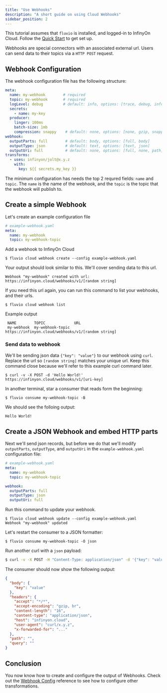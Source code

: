 ```yaml
---
title: "Use Webhooks"
description: "A short guide on using Cloud Webhooks"
sidebar_position: 2
---
```


This tutorial assumes that `fluvio` is installed, and logged-in to InfinyOn Cloud. Follow the [Quick Start] to get set up.

Webhooks are special connectors with an associated external url. Users can send data to their topics via a `HTTP POST` request.

## Webhook Configuration

The webhook configuration file has the following structure:

```yaml
meta:
  name: my-webhook        # required
  topic: my-webhook       # required
  logLevel: debug         # default: info, options: [trace, debug, info, warn, error]
  secrets:
    - name: my-key
  producer:
    linger: 100ms
    batch-size: 1mb
    compression: snappy    # default: none, options: [none, gzip, snappy, lz4, zstd]
webhook:
  outputParts: full        # default: body, options: [full, body]
  outputType: json         # default: text, options: [text, json]
  outputUri: full          # default: none, options: [full, none, path, query]
transforms:
  - uses: infinyon/jolt@x.y.z
    with:
      key: ${{ secrets.my_key }}
```

The minimum configuration has needs the top 2 requred fields: `name` and `topic`. The `name` is the name of the webhook, and the `topic` is the topic that the webhook will publish to.


## Create a simple Webhook

Let's create an example configuration file

```yaml
# example-webhook.yaml
meta:
  name: my-webhook
  topic: my-webhook-topic
```

Add a webhook to InfinyOn Cloud

```shell copy="fl"
$ fluvio cloud webhook create --config example-webhook.yaml
```

Your output should look similar to this. We'll cover sending data to this url.

```
Webhook "my-webhook" created with url: https://infinyon.cloud/webhooks/v1/[random string]
```

If you need this url again, you can run this command to list your webhooks, and their urls.

```shell copy="fl"
$ fluvio cloud webhook list
```

Example output

```
 NAME        TOPIC             URL
 my-webhook  my-webhook-topic  https://infinyon.cloud/webhooks/v1/[random string]
```

### Send data to webhook

We'll be sending json data `{"key": "value"}` to our webhook using `curl`. Replace the url so `[random string]` matches your unique url. Keep this command close because we'll refer to this example curl command later.

```shell copy="fl"
$ curl -v -X POST -d 'Hello World!' https://infinyon.cloud/webhooks/v1/[uri-key]
```

In another terminal, star a consumer that reads form the beginning:

```shell copy="fl"
$ fluvio consume my-webhook-topic -B
```

We should see the folloing output:

```bash
Hello World!
```

## Create a JSON Webhook and embed HTTP parts

Next we'll send json records, but before we do that we'll modify `outputParts`, `outputType`, and `outputUri` in the  `example-webhook.yaml` configuration file:

```yaml
# example-webhook.yaml
meta:
  name: my-webhook
  topic: my-webhook-topic

webhook:
  outputParts: full
  outputType: json
  outputUri: full
```

Run this command to update your webhook.

```shell
$ fluvio cloud webhook update --config example-webhook.yaml
Webhook "my-webhook" updated
```

Let's restart the consumer to a JSON formatter:

```shell
$ fluvio consume my-webhook-topic -O json
```

Run another curl with a `json` payload:

```bash
$ curl -v -X POST -H "Content-Type: application/json" -d '{"key": "value"}' https://infinyon.cloud/webhooks/v1/[uri-key]
```

The consumer should now show the following output:

```json
{
  "body": {
    "key": "value"
  },
  "headers": {
    "accept": "*/*",
    "accept-encoding": "gzip, br",
    "content-length": "16",
    "content-type": "application/json",
    "host": "infinyon.cloud",
    "user-agent": "curl/x.y.z",
    "x-forwarded-for": "..."
  },
  "path": "",
  "query": ""
}
```

## Conclusion

You now know how to create and configure the output of Webhooks. Check out the [Webhook Config] reference to see how to configure other transformations.

[Quick Start]: fluvio/quickstart.mdx
[Webhook Config]: cloud/concepts/webhook-config.mdx
